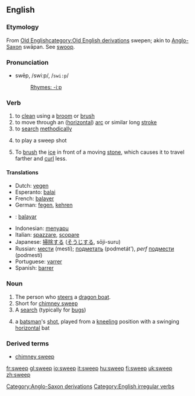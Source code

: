 ==English==
===Etymology===
{{webster}}

From [[w:Old English language|Old English]][[category:Old English derivations]] swepen; akin to [[w:Old English language|Anglo-Saxon]][[Category:Anglo-Saxon derivations]] swāpan. See [[swoop]]. 

===Pronunciation===
*swēp, /swiːp/, /<tt>swi:p</tt>/
*:[[Rhymes:English:-iːp|Rhymes: -iːp]]

=== Verb ===
{{irregverb|'''to sweep'''|'''[[sweeps]]'''|'''[[swept]]'''|'''[[swept]]'''|'''[[sweeping]]'''}}

# to [[clean]] using a [[broom]] or [[brush]]
# to move through an ([[horizontal]]) [[arc]] or similar long [[stroke]]
# to [[search]] [[methodically]]
#{{cricket}} to play a sweep shot
# {{curling}} To [[brush]] the [[ice]] in front of a moving [[stone]], which causes it to travel farther and [[curl]] less.
==== Translations ====
{{top}}
*Dutch: [[vegen]]
*Esperanto: [[balai]]
*French: [[balayer]]
*German: [[fegen]], [[kehren]]
* {{io}}: [[balayar]]
{{mid}}
*Indonesian: [[sapu|menyapu]]
*Italian: [[spazzare]], [[scopare]]
*Japanese: [[掃除]]する ([[そうじ]]する, sōji-suru)
*Russian: [[мести]] (mestí); [[подметать]] (podmetát'), ''perf'' [[подмести]] (podmestí)
*Portuguese: [[varrer]]
*Spanish: [[barrer]]
{{bottom}}

===Noun===
{{en-noun|sweep|sweeps}}

# The person who [[steer]]s a [[dragon boat]].<!-- possibly other types of boats? -->
# Short for [[chimney sweep]]
# A [[search]] (typically for [[bug]]s)
#{{cricket}} a [[batsman]]'s [[shot]], played from a [[kneeling]] position with a swinging [[horizontal]] bat

===Derived terms===
*[[chimney sweep]]

[[Category:English irregular verbs]]

[[fr:sweep]]
[[gl:sweep]]
[[io:sweep]]
[[it:sweep]]
[[hu:sweep]]
[[fi:sweep]]
[[uk:sweep]]
[[zh:sweep]]